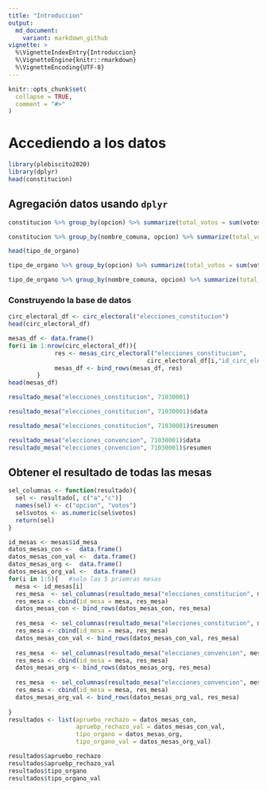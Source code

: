 ```yaml
---
title: "Introduccion"
output:
  md_document:
    variant: markdown_github
vignette: >
  %\VignetteIndexEntry{Introduccion}
  %\VignetteEngine{knitr::rmarkdown}
  %\VignetteEncoding{UTF-8}
---
```


```r
knitr::opts_chunk$set(
  collapse = TRUE,
  comment = "#>"
)
```

# Accediendo a los datos

```r
library(plebiscito2020)
library(dplyr)
head(constitucion)
```

## Agregación datos usando `dplyr`
```r
constitucion %>% group_by(opcion) %>% summarize(total_votos = sum(votos, na.rm = TRUE))
```

```r
constitucion %>% group_by(nombre_comuna, opcion) %>% summarize(total_votos = sum(votos, na.rm = TRUE))
```

```r
head(tipo_de_organo)
```


```r
tipo_de_organo %>% group_by(opcion) %>% summarize(total_votos = sum(votos, na.rm = TRUE))
```

```r
tipo_de_organo %>% group_by(nombre_comuna, opcion) %>% summarize(total_votos = sum(votos, na.rm = TRUE))
```

### Construyendo la base de datos 

```r
circ_electoral_df <- circ_electoral("elecciones_constitucion")
head(circ_electoral_df)
```


```r
mesas_df <- data.frame()
for(i in 1:nrow(circ_electoral_df)){ 
             res <- mesas_circ_electoral("elecciones_constitucion",
                                       circ_electoral_df[i,"id_circ_electoral"])
             mesas_df <- bind_rows(mesas_df, res)
        }
head(mesas_df)
```

```r
resultado_mesa("elecciones_constitucion", 71030001)
```


```r
resultado_mesa("elecciones_constitucion", 71030001)$data
```

```r
resultado_mesa("elecciones_constitucion", 71030001)$resumen
```

```r
resultado_mesa("elecciones_convencion", 71030001)$data
resultado_mesa("elecciones_convencion", 71030001)$resumen
```


## Obtener el resultado de todas las mesas

```r
sel_columnas <- function(resultado){
  sel <- resultado[, c("a","c")]
  names(sel) <- c("opcion", "votos")
  sel$votos <- as.numeric(sel$votos)
  return(sel)
}
```

```r
id_mesas <- mesas$id_mesa
datos_mesas_con <-  data.frame()
datos_mesas_con_val <-  data.frame()
datos_mesas_org <-  data.frame()
datos_mesas_org_val <-  data.frame()
for(i in 1:5){   #solo las 5 priemras mesas
  mesa <- id_mesas[i]
  res_mesa  <- sel_columnas(resultado_mesa("elecciones_constitucion", mesa)$data)
  res_mesa <- cbind(id_mesa = mesa, res_mesa)
  datos_mesas_con <- bind_rows(datos_mesas_con, res_mesa)
  
  res_mesa  <- sel_columnas(resultado_mesa("elecciones_constitucion", mesa)$resumen)
  res_mesa <- cbind(id_mesa = mesa, res_mesa)
  datos_mesas_con_val <- bind_rows(datos_mesas_con_val, res_mesa)
  
  res_mesa  <- sel_columnas(resultado_mesa("elecciones_convencion", mesa)$data)
  res_mesa <- cbind(id_mesa = mesa, res_mesa)
  datos_mesas_org <- bind_rows(datos_mesas_org, res_mesa)
  
  res_mesa  <- sel_columnas(resultado_mesa("elecciones_convencion", mesa)$resumen)
  res_mesa <- cbind(id_mesa = mesa, res_mesa)
  datos_mesas_org_val <- bind_rows(datos_mesas_org_val, res_mesa)
  
}      
resultados <- list(apruebo_rechazo = datos_mesas_con,
                   apruebp_rechazo_val = datos_mesas_con_val,
                   tipo_organo = datos_mesas_org, 
                   tipo_organo_val = datos_mesas_org_val)

resultados$apruebo_rechazo
resultados$apruebp_rechazo_val
resultados$tipo_organo
resultados$tipo_organo_val

```

